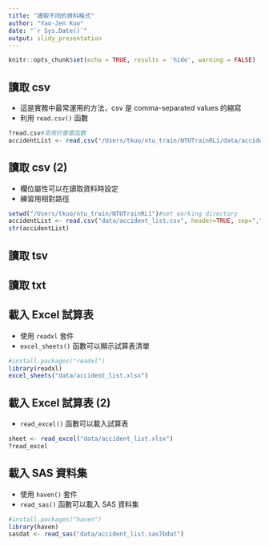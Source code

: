 ```yaml
---
title: "讀取不同的資料格式"
author: "Yao-Jen Kuo"
date: "`r Sys.Date()`"
output: slidy_presentation
---
```


```r
knitr::opts_chunk$set(echo = TRUE, results = 'hide', warning = FALSE)
```

## 讀取 csv

- 這是實務中最常運用的方法，csv 是 comma-separated values 的縮寫
- 利用 `read.csv()` 函數

```r
?read.csv#常用的重要函數
accidentList <- read.csv("/Users/tkuo/ntu_train/NTUTrainRL1/data/accident_list.csv", header=TRUE)
```

## 讀取 csv (2)

- 欄位屬性可以在讀取資料時設定
- 練習用相對路徑

```r
setwd("/Users/tkuo/ntu_train/NTUTrainRL1")#set working directory
accidentList <- read.csv("data/accident_list.csv", header=TRUE, sep=",", colClasses=c("character", "factor", "factor", "factor", "factor", "integer", "factor", "factor"))
str(accidentList)
```

## 讀取 tsv

## 讀取 txt

## 載入 Excel 試算表

- 使用 `readxl` 套件
- `excel_sheets()` 函數可以顯示試算表清單

```r
#install.packages("readxl")
library(readxl)
excel_sheets("data/accident_list.xlsx")
```

## 載入 Excel 試算表 (2)

- `read_excel()` 函數可以載入試算表

```r
sheet <- read_excel("data/accident_list.xlsx")
?read_excel
```

## 載入 SAS 資料集

- 使用 `haven()` 套件
- `read_sas()` 函數可以載入 SAS 資料集

```r
#install.packages("haven")
library(haven)
sasdat <- read_sas("data/accident_list.sas7bdat")
```

